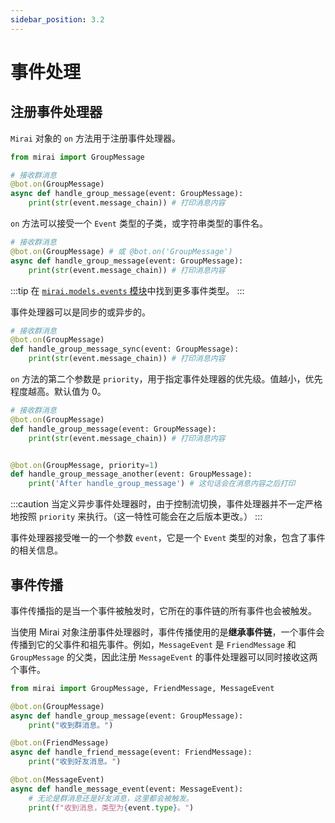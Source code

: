 ```yaml
---
sidebar_position: 3.2
---
```


# 事件处理

## 注册事件处理器

`Mirai` 对象的 `on` 方法用于注册事件处理器。

```python
from mirai import GroupMessage

# 接收群消息
@bot.on(GroupMessage)
async def handle_group_message(event: GroupMessage):
    print(str(event.message_chain)) # 打印消息内容
```

`on` 方法可以接受一个 `Event` 类型的子类，或字符串类型的事件名。

```python {2}
# 接收群消息
@bot.on(GroupMessage) # 或 @bot.on('GroupMessage')
async def handle_group_message(event: GroupMessage):
    print(str(event.message_chain)) # 打印消息内容
```

:::tip
在 [`mirai.models.events` 模块](https://yiri-mirai-api.vercel.app/models/events.html)中找到更多事件类型。
:::

事件处理器可以是同步的或异步的。

```python
# 接收群消息
@bot.on(GroupMessage)
def handle_group_message_sync(event: GroupMessage):
    print(str(event.message_chain)) # 打印消息内容
```

`on` 方法的第二个参数是 `priority`，用于指定事件处理器的优先级。值越小，优先程度越高。默认值为 0。

```python
# 接收群消息
@bot.on(GroupMessage)
def handle_group_message(event: GroupMessage):
    print(str(event.message_chain)) # 打印消息内容


@bot.on(GroupMessage, priority=1)
def handle_group_message_another(event: GroupMessage):
    print('After handle_group_message') # 这句话会在消息内容之后打印
```

:::caution
当定义异步事件处理器时，由于控制流切换，事件处理器并不一定严格地按照 `priority` 来执行。（这一特性可能会在之后版本更改。）
:::

事件处理器接受唯一的一个参数 `event`，它是一个 `Event` 类型的对象，包含了事件的相关信息。

## 事件传播

事件传播指的是当一个事件被触发时，它所在的事件链的所有事件也会被触发。

当使用 Mirai 对象注册事件处理器时，事件传播使用的是**继承事件链**，一个事件会传播到它的父事件和祖先事件。例如，`MessageEvent` 是 `FriendMessage` 和 `GroupMessage` 的父类，因此注册 `MessageEvent` 的事件处理器可以同时接收这两个事件。

```python
from mirai import GroupMessage, FriendMessage, MessageEvent

@bot.on(GroupMessage)
async def handle_group_message(event: GroupMessage):
    print("收到群消息。")

@bot.on(FriendMessage)
async def handle_friend_message(event: FriendMessage):
    print("收到好友消息。")

@bot.on(MessageEvent)
async def handle_message_event(event: MessageEvent):
    # 无论是群消息还是好友消息，这里都会被触发。
    print(f"收到消息，类型为{event.type}。")
```


<EventChain />

